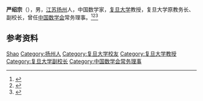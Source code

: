 '''严绍宗'''（{{bd|1935年|8月|2012年|10月31日}}），男，[[江苏|江苏]][[扬州|扬州]]人，中国数学家，[[复旦大学|复旦大学]]教授，复旦大学原教务长、副校长，曾任[[中国数学会|中国数学会]]常务理事。<ref>{{Cite book|title=中华当代文化名人大辞典|author=张品兴, 殷登祥, 陈有进等主编|publisher=中国广播电视出版社|year=1992|isbn=9787504315137|location=北京|pages=}}</ref><ref>{{Cite book|title=二十世纪中国名人辞典|author=蔡开松, 于信凤主编; 曾卓明, 周溯源, 赵书刚副主编|publisher=辽宁人民出版社|year=1991|isbn=|location=沈阳|pages=}}</ref><ref>{{Cite web|title=复旦大学原教务长、副校长严绍宗同志逝世|url=https://fdpx.fudan.edu.cn/0c/e2/c13570a134370/page.htm|accessdate=2020-10-25|work=复旦大学|archive-date=2020-10-31|archive-url=https://web.archive.org/web/20201031225736/https://fdpx.fudan.edu.cn/0c/e2/c13570a134370/page.htm|dead-url=no}}</ref>

== 参考资料 ==
{{reflist}}

{{中国人物小作品}}
{{Navboxes 
| title  = 严绍宗在[[中国数学会|中国数学会]]的职务
| list1  =
{{中国数学会第五届理事会}}
{{中国数学会第六届理事会}}
}}

{{Authority control}}
{{DEFAULTSORT:Yan严}}
[[Category:严姓|Shao]]
[[Category:扬州人|Category:扬州人]]
[[Category:复旦大学校友|Category:复旦大学校友]]
[[Category:复旦大学教授|Category:复旦大学教授]]
[[Category:复旦大学副校长|Category:复旦大学副校长]]
[[Category:中国数学会常务理事|Category:中国数学会常务理事]]